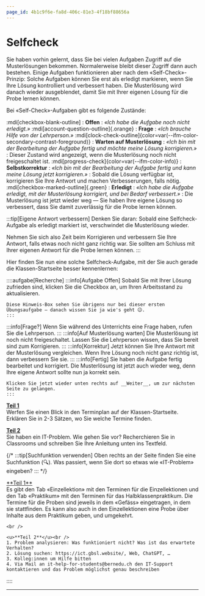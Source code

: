 ```yaml
---
page_id: 4b1c9f6e-fa8d-406c-81e3-4f18bf88656a
---
```



# Selfcheck
Sie haben vorhin gelernt, dass Sie bei vielen Aufgaben Zugriff auf die Musterlösungen bekommen. Normalerweise bleibt dieser Zugriff dann auch bestehen. Einige Aufgaben funktionieren aber nach dem «Self-Check»-Prinzip: Solche Aufgaben können Sie erst als erledigt markieren, wenn Sie Ihre Lösung kontrolliert und verbessert haben. Die Musterlösung wird danach wieder ausgeblendet, damit Sie mit Ihrer eigenen Lösung für die Probe lernen können.

Bei «Self-Check»-Aufgaben gibt es folgende Zustände:

:mdi[checkbox-blank-outline]
: **Offen**
: _«Ich habe die Aufgabe noch nicht erledigt.»_
:mdi[account-question-outline]{.orange}
: **Frage**
: _«Ich brauche Hilfe von der Lehrperson.»_
:mdi[clock-check-outline]{color=var(--ifm-color-secondary-contrast-foreground)}
: **Warten auf Musterlösung**
: _«Ich bin mit der Bearbeitung der Aufgabe fertig und möchte meine Lösung korrigieren.»_
: Dieser Zustand wird angezeigt, wenn die Musterlösung noch nicht freigeschaltet ist.
:mdi[progress-check]{color=var(--ifm-color-info)}
: **Selbstkorrektur**
: _«Ich bin mit der Bearbeitung der Aufgabe fertig und kann meine Lösung jetzt korrigieren.»_
: Sobald die Lösung verfügbar ist, korrigieren Sie Ihre Antwort und machen Verbesserungen, falls nötig.
:mdi[checkbox-marked-outline]{.green}
: **Erledigt**
: _«Ich habe die Aufgabe erledigt, mit der Musterlösung korrigiert, und bei Bedarf verbessert.»_
: Die Musterlösung ist jetzt wieder weg — Sie haben Ihre eigene Lösung so verbessert, dass Sie damit zuverlässig für die Probe lernen können.

:::tip[Eigene Antwort verbessern]
Denken Sie daran: Sobald eine Selfcheck-Aufgabe als erledigt markiert ist, verschwindet die Musterlösung wieder.

Nehmen Sie sich also Zeit beim Korrigieren und verbessern Sie Ihre Antwort, falls etwas noch nicht ganz richtig war. Sie sollten am Schluss mit Ihrer eigenen Antwort für die Probe lernen können.
:::

Hier finden Sie nun eine solche Selfcheck-Aufgabe, mit der Sie auch gerade die Klassen-Startseite besser kennenlernen:

<SelfCheck taskStateId='2acdc2c0-f485-4a50-b1d8-5f6330597399' solutionId='e122a656-1d59-4876-be30-207b05f1ef75'>
  ::::aufgabe[Recherche]
  <SelfCheckTaskState />
  <SelfCheckContent visibleFrom={SelfCheckStateType.Open} visibleTo={SelfCheckStateType.Open} alwaysVisibleForTeacher={false}>
    :::info[Aufgabe Offen]
    Sobald Sie mit Ihrer Lösung zufrieden sind, klicken Sie die Checkbox an, um Ihren Arbeitsstand zu aktualisieren.

    Diese Hinweis-Box sehen Sie übrigens nur bei dieser ersten Übungsaufgabe — danach wissen Sie ja wie's geht 😉.
    :::
  </SelfCheckContent>
  <SelfCheckContent visibleFrom={SelfCheckStateType.Question} visibleTo={SelfCheckStateType.Question} alwaysVisibleForTeacher={false}>
    :::info[Frage?]
    Wenn Sie während des Unterrichts eine Frage haben, rufen Sie die Lehrperson.
    :::
  </SelfCheckContent>
  <SelfCheckContent visibleFrom={SelfCheckStateType.WaitingForSolution} visibleTo={SelfCheckStateType.WaitingForSolution} alwaysVisibleForTeacher={false}>
    :::info[Auf Musterlösung warten]
    Die Musterlösung ist noch nicht freigeschaltet. Lassen Sie die Lehrperson wissen, dass Sie bereit sind zum Korrigieren.
    :::
  </SelfCheckContent>
  <SelfCheckContent visibleFrom={SelfCheckStateType.Reviewing} visibleTo={SelfCheckStateType.Reviewing} alwaysVisibleForTeacher={false}>
    :::info[Korrektur]
    Jetzt können Sie Ihre Antwort mit der Musterlösung vergleichen. Wenn Ihre Lösung noch nicht ganz richtig ist, dann verbessern Sie sie.
    :::
  </SelfCheckContent>
  <SelfCheckContent visibleFrom={SelfCheckStateType.Done} visibleTo={SelfCheckStateType.Done} alwaysVisibleForTeacher={false}>
    :::info[Fertig]
    Sie haben die Aufgabe fertig bearbeitet und korrigiert. Die Musterlösung ist jetzt auch wieder weg, denn Ihre eigene Antwort sollte nun ja korrekt sein.

    Klicken Sie jetzt wieder unten rechts auf __Weiter__, um zur nächsten Seite zu gelangen.
    :::
  </SelfCheckContent>

  <u>**Teil 1**</u><br />
  Werfen Sie einen Blick in den Terminplan auf der Klassen-Startseite. Erklären Sie in 2-3 Sätzen, wo Sie welche Termine finden.

  <u>**Teil 2**</u><br />
  Sie haben ein IT-Problem. Wie gehen Sie vor? Recherchieren Sie in Classrooms und schreiben Sie Ihre Anleitung unten ins Textfeld.
  
  {/* :::tip[Suchfunktion verwenden]
  Oben rechts an der Seite finden Sie eine Suchfunktion (🔍). Was passiert, wenn Sie dort so etwas wie «IT-Problem» eingeben?
  ::: */}

  <QuillV2 id='18cade23-c9e9-4bb2-a413-454ec8fc9081' />
  
  <SelfCheckSolution>
    <u>**Teil 1**</u><br />
    Es gibt den Tab «Einzellektion» mit den Terminen für die Einzellektionen und den Tab «Praktikum» mit den Terminen für das Halbklassenpraktikum. Die Termine für die Proben sind jeweils in dem «Gefäss» eingetragen, in dem sie stattfinden. Es kann also auch in den Einzellektionen eine Probe über Inhalte aus dem Praktikum geben, und umgekehrt.

    <br />

    <u>**Teil 2**</u><br />
    1. Problem analysieren: Was funktioniert nicht? Was ist das erwartete Verhalten?
    2. Lösung suchen: https://ict.gbsl.website/, Web, ChatGPT, …
    3. Kolleg:innen um Hilfe bitten
    4. Via Mail an it-help-for-students@bernedu.ch den IT-Support kontaktieren und das Problem möglichst genau beschreiben
  </SelfCheckSolution>
  ::::
</SelfCheck>

---
